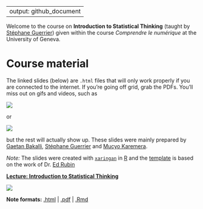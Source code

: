 
---
output: github_document
---

Welcome to the course on **Introduction to Statistical Thinking** (taught by [Stéphane Guerrier](https://stephaneguerrier.com/)) given within the course *Comprendre le numérique* at the University of Geneva.

# Course material

The linked slides (below) are `.html` files that will only work properly if you are connected to the internet. If you're going off grid, grab the PDFs. You'll miss out on gifs and videos, such as

![](GIF/sample_clt2.gif)

or

![](GIF/trump_ts.gif)

but the rest will actually show up. These slides were mainly prepared by [Gaetan Bakalli](https://gaetanbakalli.com/), [Stéphane Guerrier](https://stephaneguerrier.com/) and [Mucyo Karemera](https://mucyo.net/).

*Note:* The slides were created with [`xaringan`](https://github.com/yihui/xaringan/wiki) in [R](cran.r-project.org) and the [template](https://github.com/edrubin/EC607S20) is based on the work of Dr. [Ed Rubin](https://edrub.in)


**[Lecture: Introduction to Statistical Thinking ](https://raw.githack.com/gaetanbakalli/StatThinking/main/slides.html)**
 
[![ ](pics/title.png)](https://raw.githack.com/gaetanbakalli/StatThinking/main/slides.html)

**Note formats:** [.html](https://raw.githack.com/gaetanbakalli/StatThinking/main/slides.html) |
[.pdf](https://raw.githack.com/gaetanbakalli/StatThinking/main/slides.pdf) |
[.Rmd](https://raw.githack.com/gaetanbakalli/StatThinking/main/slides.Rmd)
